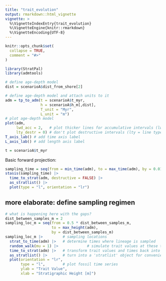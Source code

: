 ```yaml
---
title: "trait_evolution"
output: rmarkdown::html_vignette
vignette: >
  %\VignetteIndexEntry{trait_evolution}
  %\VignetteEngine{knitr::rmarkdown}
  %\VignetteEncoding{UTF-8}
---
```


```r
knitr::opts_chunk$set(
  collapse = TRUE,
  comment = "#>"
)
```

```r
library(StratPal)
library(admtools)
```
```r
# define age-depth model
dist = scenarioA$dist_from_shore[2]

# define age-depth model and attach units to it
adm = tp_to_adm(t = scenarioA$t_myr,
                h = scenarioA$h_m[,dist],
                T_unit = "Myr",
                L_unit = "m")
# plot age-depth model
plot(adm,
     lwd_acc = 2,   # plot thicker lines for accumulative intervals (lwd = line width)
     lty_destr = 0) # don't plot destructive intervals (lty = line type)
T_axis_lab() # add time axis label
L_axis_lab() # add length axis label
```
```r
t = scenarioA$t_myr
```


Basic forward projection:

```r
sampling_time = seq(from = min_time(adm), to = max_time(adm), by = 0.01) # sample every 10 kyr 
stasis(sampling_time) |> 
  time_to_strat(adm, destructive = FALSE) |>
  as_stratlist() |>
  plot(type = "l", orientation = "lr")

```

## more elaborate: define sampling regimen

```r
# what is happening here with the gaps?
dist_between_samples_m = 2
sampling_loc_m = seq(from = 0.5 * dist_between_samples_m,
                     to = max_height(adm),
                     by = dist_between_samples_m)
sampling_loc_m |>         # sampling locations
  strat_to_time(adm) |>   # determine times where lineage is sampled
  random_walk(mu = 1) |>             # simulate trait values at these times
  time_to_strat(adm) |>   # transform trait values and times back into stratigraphic domain
  as_stratlist() |>       # turn into a 'stratlist' object for convenient plotting
  plot(orientation = "lr",
       type = "l",        # plot fossil time series
       ylab = "Trait Value",
       xlab = "Stratigraphic Height [m]")
```

